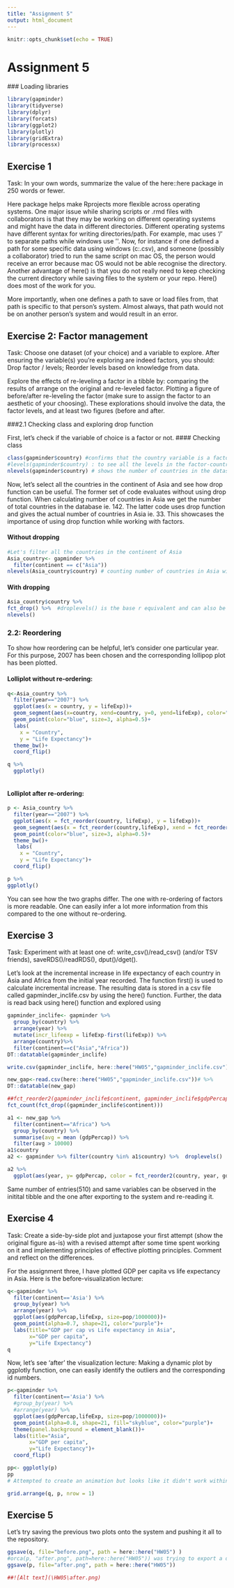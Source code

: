 ```yaml
---
title: "Assignment 5"
output: html_document
---
```


```r
knitr::opts_chunk$set(echo = TRUE)
```
# Assignment 5

 ### Loading libraries

```r
library(gapminder)
library(tidyverse)
library(dplyr)
library(forcats)
library(ggplot2)
library(plotly)
library(gridExtra)
library(processx)
```

## Exercise 1

Task: In your own words, summarize the value of the here::here package in 250 words or fewer.

Here package helps make Rprojects more flexible across operating systems. One major issue while sharing scripts or .rmd files with collaborators is that they may be working on different operating systems and might have the data in different directories. Different operating systems have different syntax for writing directories/path. For example, mac uses '/' to separate paths while windows use '\'. Now, for instance if one defined a path for some specific data using windows (c:\desktop\data\test.csv), and someone (possibly a collaborator) tried to run the same script on mac OS, the person would receive an error because mac OS would not be able recognise the directory. 
Another advantage of here() is that you do not really need to keep checking the current directory while saving files to the system or your repo. Here() does most of the work for you. 

More importantly, when one defines a path to save or load files from, that path is specific to that person’s system. Almost always, that path would not be on another person’s system and would result in an error. 





## Exercise 2: Factor management

Task: Choose one dataset (of your choice) and a variable to explore. After ensuring the variable(s) you’re exploring are indeed factors, you should:
Drop factor / levels;
Reorder levels based on knowledge from data.

Explore the effects of re-leveling a factor in a tibble by: comparing the results of arrange on the original and re-leveled factor.
Plotting a figure of before/after re-leveling the factor (make sure to assign the factor to an aesthetic of your choosing).
These explorations should involve the data, the factor levels, and at least two figures (before and after.


###2.1 Checking class and exploring drop function

First, let's check if the variable of choice is a factor or not.
#### Checking class
```r

class(gapminder$country) #confirms that the country variable is a factor
#levels(gapminder$country) : to see all the levels in the factor-country
nlevels(gapminder$country) # shows the number of countries in the dataset
```

Now, let's select all the countries in the continent of Asia and see how drop function can be useful. The former set of code evaluates without using drop function. When calculating number of countries in Asia  we get the number of total countries in the database ie. 142. The latter code uses drop function and gives the actual number of countries in Asia  ie. 33. This showcases the importance of using drop function while working with factors.   

#### Without dropping 
```r
#Let's filter all the countries in the continent of Asia
Asia_country<- gapminder %>% 
  filter(continent == c("Asia"))
nlevels(Asia_country$country) # counting number of countries in Asia without using the drp

```
#### With dropping
```r
Asia_country$country %>% 
fct_drop() %>%  #droplevels() is the base r equivalent and can also be used. 
nlevels()

```


### 2.2: Reordering

To show how reordering can be helpful, let's consider one particular year. For this purpose, 2007 has been chosen and the corresponding  lollipop plot has been plotted. 

#### Lolliplot without re-ordering:

```r
q<-Asia_country %>% 
  filter(year=="2007") %>% 
  ggplot(aes(x = country, y = lifeExp))+
  geom_segment(aes(x=country, xend=country, y=0, yend=lifeExp), color="skyblue")+
  geom_point(color="blue", size=3, alpha=0.5)+
  labs(
    x = "Country",
    y = "Life Expectancy")+
  theme_bw()+
  coord_flip()

q %>% 
  ggplotly()
  
```


#### Lolliplot after re-ordering:

```r
p <- Asia_country %>% 
  filter(year=="2007") %>% 
  ggplot(aes(x = fct_reorder(country, lifeExp), y = lifeExp))+
  geom_segment(aes(x = fct_reorder(country,lifeExp), xend = fct_reorder(country, lifeExp), y=0, yend=lifeExp), color="skyblue")+
  geom_point(color="blue", size=3, alpha=0.5)+
  theme_bw()+
   labs(
    x = "Country",
    y = "Life Expectancy")+
  coord_flip()

p %>%   
ggplotly()

```

You can see how the two graphs differ. The one with re-ordering of factors is more readable. One can easily infer a lot more information from this compared to the one without re-ordering. 


## Exercise 3

Task: Experiment with at least one of:
write_csv()/read_csv() (and/or TSV friends),
saveRDS()/readRDS(),
dput()/dget().


Let's look at the incremental increase in life expectancy of each country in Asia and Africa from the initial year recorded. The function first() is used to calculate incremental increase. The resulting data is stored in a csv file called gapminder_inclife.csv by using the here()  function. 
Further, the data is read back using here() function and explored using 
```r
gapminder_inclife<- gapminder %>%
  group_by(country) %>% 
  arrange(year) %>% 
  mutate(incr_lifeexp = lifeExp-first(lifeExp)) %>% 
  arrange(country)%>% 
  filter(continent==c("Asia","Africa"))
DT::datatable(gapminder_inclife)

write.csv(gapminder_inclife, here::here("HW05","gapminder_inclife.csv"))

new_gap<-read.csv(here::here("HW05","gapminder_inclife.csv"))# %>% 
DT::datatable(new_gap)

##fct_reorder2(gapminder_inclife$continent, gapminder_inclife$gdpPercap,min)
fct_count(fct_drop((gapminder_inclife$continent)))

a1 <- new_gap %>% 
  filter(continent=="Africa") %>%
  group_by(country) %>% 
  summarise(avg = mean (gdpPercap)) %>% 
  filter(avg > 10000)
a1$country
a2 <- gapminder %>% filter(country %in% a1$country) %>%  droplevels()

a2 %>% 
  ggplot(aes(year, y= gdpPercap, color = fct_reorder2(country, year, gdpPercap))) + geom_line() + geom_point()
```

Same number of entries(510) and same variables can be observed in the initital tibble and the one after exporting to the system and re-reading it. 


## Exercise 4

Task: Create a side-by-side plot and juxtapose your first attempt (show the original figure as-is) with a revised attempt after some time spent working on it and implementing principles of effective plotting principles. Comment and reflect on the differences.

For the assignment three, I have plotted GDP per capita vs life expectancy in Asia. Here is the before-visualization lecture: 
```r
q<-gapminder %>% 
  filter(continent=='Asia') %>%
  group_by(year) %>% 
  arrange(year) %>%
  ggplot(aes(gdpPercap,lifeExp, size=pop/1000000))+
  geom_point(alpha=0.7, shape=21, color="purple")+
  labs(title="GDP per cap vs Life expectancy in Asia",
       x="GDP per capita",
       y="Life Expectancy")
q
```


Now, let's see 'after' the visualization lecture:
Making a dynamic plot by ggplotly function, one can easily identify the outliers and the corresponding id numbers. 
```r
p<-gapminder %>% 
  filter(continent=='Asia') %>%
  #group_by(year) %>% 
  #arrange(year) %>% 
  ggplot(aes(gdpPercap,lifeExp, size=pop/1000000))+
  geom_point(alpha=0.8, shape=21, fill="skyblue", color="purple")+
  theme(panel.background = element_blank())+
  labs(title="Asia",
       x="GDP per capita",
       y="Life Expectancy")+
  coord_flip()

pp<- ggplotly(p)
pp
# Attempted to create an animation but looks like it didn't work within rmd. : plotly(frame = ~year, hoveinfo = "text",mode "markers")) chart_link = api_create(pp, filename="animations-mulitple-trace") chart_link
```

```r
grid.arrange(q, p, nrow = 1)
```

## Exercise 5

Let's try saving the previous two plots onto the system and pushing it all to the repository. 

```r
ggsave(q, file="before.png", path = here::here("HW05") )
#orca(p, "after.png", path=here::here("HW05")) was trying to export a dynamic graph, kinda failed.
ggsave(p, file="after.png", path = here::here("HW05"))

```
```r
##![Alt text](\HW05\after.png)
```

